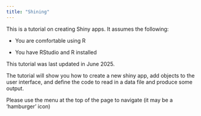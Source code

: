 ```yaml
---
title: "Shining"
---
```


This is a tutorial on creating Shiny apps. It assumes the following:

-   You are comfortable using R

-   You have RStudio and R installed

This tutorial was last updated in June 2025.

The tutorial will show you how to create a new shiny app, add objects to the user interface, and define the code to read in a data file and produce some output.

Please use the menu at the top of the page to navigate (it may be a 'hamburger' icon)
